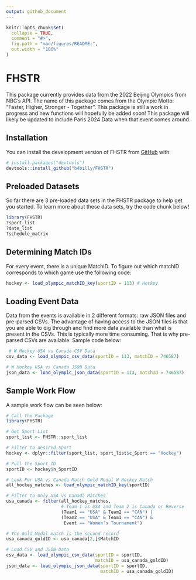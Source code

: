 ```yaml
---
output: github_document
---
```


<!-- README.md is generated from README.Rmd. Please edit that file -->

```r
knitr::opts_chunk$set(
  collapse = TRUE,
  comment = "#>",
  fig.path = "man/figures/README-",
  out.width = "100%"
)
```

# FHSTR

<!-- badges: start -->
<!-- badges: end -->

This package currently provides data from the 2022 Beijing Olympics from NBC's API. The name of this package comes from the Olympic Motto: "Faster, Higher, Stronger - Together". This package is still a work in progress and new functions will hopefully be added soon! This package will likely be updated to include Paris 2024 Data when that event comes around.

## Installation

You can install the development version of FHSTR from [GitHub](https://github.com/) with:

``` r
# install.packages("devtools")
devtools::install_github("b4billy/FHSTR")
```

## Preloaded Datasets

So far there are 3 pre-loaded data sets in the FHSTR package to help get you started. To learn more about these data sets, try the code chunk below!

```r
library(FHSTR)
?sport_list
?date_list
?schedule_matrix
```

## Determining Match IDs

For every event, there is a unique MatchID. To figure out which matchID corresponds to which game use the following code:

```r
hockey <- load_olympic_matchID_key(sportID = 113) # Hockey
```

## Loading Event Data

Data from the events is available in 2 different formats: raw JSON files and pre-parsed CSVs. The advantage of having access to the JSON files is that you are able to dig through and find more data available than what is present in the CSVs. This is typically more time consuming. That is why pre-parsed CSVs are available. Sample code below:

```r
 # W Hockey USA vs Canada CSV Data
csv_data <- load_olympic_csv_data(sportID = 113, matchID = 746587)

# W Hockey USA vs Canada JSON Data
json_data <- load_olympic_json_data(sportID = 113, matchID = 746587)
```

## Sample Work Flow

A sample work flow can be seen below:

```r
# Call the Package
library(FHSTR)

# Get Sport List
sport_list <- FHSTR::sport_list

# Filter to desired Sport
hockey <- dplyr::filter(sport_list, sport_list$c_Sport == "Hockey")

# Pull the Sport ID
sportID <- hockey$n_SportID

# Look For USA vs Canada Match Gold Medal W Hockey Match
all_hockey_matches <- load_olympic_matchID_key(sportID)

# Filter to Only USA vs Canada Matches
usa_canada <- filter(all_hockey_matches, 
                     # Team 1 is USA and Team 2 is Canada or Reverse
                     (Team1 == "USA" & Team2 == "CAN") |
                     (Team2 == "USA" & Team1 == "CAN") &
                      Event == "Women's Tournament")

# The Gold Medal match is the second record
usa_canada_goldID <- usa_canada[2,]$MatchID

# Load CSV and JSON Data
csv_data <- load_olympic_csv_data(sportID = sportID, 
                                  matchID = usa_canada_goldID)
json_data <- load_olympic_json_data(sportID = sportID, 
                                    matchID = usa_canada_goldID)
```